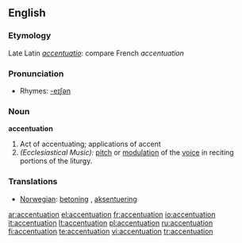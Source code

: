 ==English==

===Etymology===
Late Latin ''[[accentuatio]]'': compare French ''accentuation''

===Pronunciation===
*Rhymes: [[Rhymes:English:-eɪʃǝn|-eɪʃǝn]]

===Noun===
'''accentuation'''

#Act of accentuating; applications of accent
#''(Ecclesiastical Music):'' [[pitch]] or [[modulation]] of the [[voice]] in reciting portions of the liturgy.

===Translations===
*[[Norwegian]]: [[betoning]] {{c}}, [[aksentuering]] {{c}}

[[ar:accentuation]]
[[el:accentuation]]
[[fr:accentuation]]
[[io:accentuation]]
[[it:accentuation]]
[[lt:accentuation]]
[[pl:accentuation]]
[[ru:accentuation]]
[[fi:accentuation]]
[[te:accentuation]]
[[vi:accentuation]]
[[tr:accentuation]]